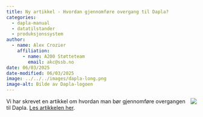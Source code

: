 ```yaml
---
title: Ny artikkel - Hvordan gjennomføre overgang til Dapla?
categories:
  - dapla-manual
  - datatilstander
  - produksjonssystem
author:
  - name: Alex Crozier
    affiliation:
      - name: A200 Støtteteam
        email: akc@ssb.no
date: 06/03/2025
date-modified: 06/03/2025
image: ../../../images/dapla-long.png
image-alt: Bilde av Dapla-logoen
---
```


![](../../../images/dapla-lab-datadoc-service.png){style="max-width: 40%; float: right;" fig-alt="Dapla logo"}
Vi har skrevet en artikkel om hvordan man bør gjennomføre overgangen til Dapla. [Les artikkelen her](../../../statistikkere/dapla-overgang.qmd).